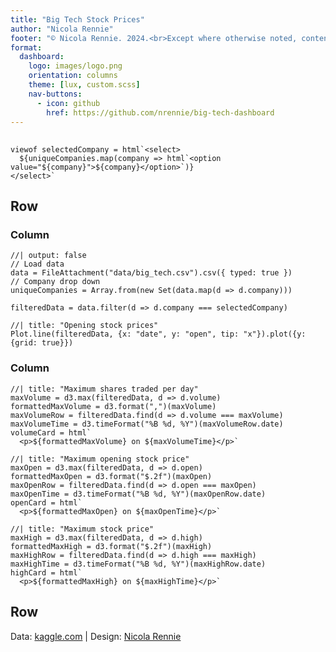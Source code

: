 ```yaml
---
title: "Big Tech Stock Prices"
author: "Nicola Rennie"
footer: "© Nicola Rennie. 2024.<br>Except where otherwise noted, content on this site is licensed under a [Creative Commons Attribution 4.0 International license](https://creativecommons.org/licenses/by/4.0/)."
format: 
  dashboard:
    logo: images/logo.png
    orientation: columns
    theme: [lux, custom.scss]
    nav-buttons:
      - icon: github
        href: https://github.com/nrennie/big-tech-dashboard
---
```


## {.toolbar}

```ojs
viewof selectedCompany = html`<select>
  ${uniqueCompanies.map(company => html`<option value="${company}">${company}</option>`)}
</select>`
```

## Row {height=95%}

### Column {width=70%}

```ojs
//| output: false
// Load data
data = FileAttachment("data/big_tech.csv").csv({ typed: true })
// Company drop down
uniqueCompanies = Array.from(new Set(data.map(d => d.company)))

filteredData = data.filter(d => d.company === selectedCompany)
```

```ojs
//| title: "Opening stock prices"
Plot.line(filteredData, {x: "date", y: "open", tip: "x"}).plot({y: {grid: true}})
```

### Column {width=30%}

```ojs
//| title: "Maximum shares traded per day"
maxVolume = d3.max(filteredData, d => d.volume)
formattedMaxVolume = d3.format(",")(maxVolume)
maxVolumeRow = filteredData.find(d => d.volume === maxVolume)
maxVolumeTime = d3.timeFormat("%B %d, %Y")(maxVolumeRow.date)
volumeCard = html`
  <p>${formattedMaxVolume} on ${maxVolumeTime}</p>`
```

```ojs
//| title: "Maximum opening stock price"
maxOpen = d3.max(filteredData, d => d.open)
formattedMaxOpen = d3.format("$.2f")(maxOpen)
maxOpenRow = filteredData.find(d => d.open === maxOpen)
maxOpenTime = d3.timeFormat("%B %d, %Y")(maxOpenRow.date)
openCard = html`
  <p>${formattedMaxOpen} on ${maxOpenTime}</p>`
```

```ojs
//| title: "Maximum stock price"
maxHigh = d3.max(filteredData, d => d.high)
formattedMaxHigh = d3.format("$.2f")(maxHigh)
maxHighRow = filteredData.find(d => d.high === maxHigh)
maxHighTime = d3.timeFormat("%B %d, %Y")(maxHighRow.date)
highCard = html`
  <p>${formattedMaxHigh} on ${maxHighTime}</p>`
```

## Row {height=5%}

Data: [kaggle.com](https://www.kaggle.com/datasets/evangower/big-tech-stock-prices) | Design: [Nicola Rennie](https://nrennie.rbind.io/)
